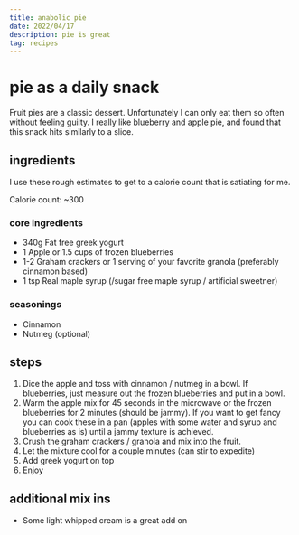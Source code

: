 ```yaml
---
title: anabolic pie
date: 2022/04/17
description: pie is great
tag: recipes
---
```


# pie as a daily snack
Fruit pies are a classic dessert. Unfortunately I can only eat them so often without feeling guilty. I really like blueberry and apple pie, and found that this snack hits similarly to a slice. 

## ingredients
I use these rough estimates to get to a calorie count that is satiating for me.

Calorie count: ~300

### core ingredients
- 340g Fat free greek yogurt
- 1 Apple or 1.5 cups of frozen blueberries
- 1-2 Graham crackers or 1 serving of your favorite granola (preferably cinnamon based)
- 1 tsp Real maple syrup (/sugar free maple syrup / artificial sweetner)

### seasonings
- Cinnamon 
- Nutmeg (optional)


## steps
1. Dice the apple and toss with cinnamon / nutmeg in a bowl. If blueberries, just measure out the frozen blueberries and put in a bowl. 
2. Warm the apple mix for 45 seconds in the microwave or the frozen blueberries for 2 minutes (should be jammy). If you want to get fancy you can cook these in a pan (apples with some water and syrup and blueberries as is) until a jammy texture is achieved. 
3. Crush the graham crackers / granola and mix into the fruit. 
4. Let the mixture cool for a couple minutes (can stir to expedite)
5. Add greek yogurt on top 
6. Enjoy 

## additional mix ins
- Some light whipped cream is a great add on 



